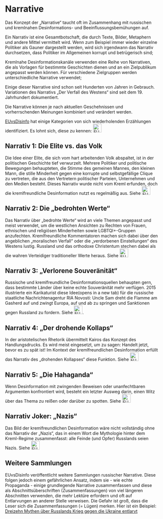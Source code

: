 # Narrative {.unnumbered #sec-intro-narratives}

Das Konzept der „Narrative“ taucht oft im Zusammenhang mit russischen und kremlnahen Desinformations- und Beeinflussungsbemühungen auf.

Ein Narrativ ist eine Gesamtbotschaft, die durch Texte, Bilder, Metaphern und andere Mittel vermittelt wird. Wenn zum Beispiel immer wieder einzelne Politiker als Gauner dargestellt werden, wird sich irgendwann das Narrativ durchsetzen, dass Politiker im Allgemeinen korrupt und betrügerisch sind;

Kremlnahe Desinformationskanäle verwenden eine Reihe von Narrativen, die als Vorlagen für bestimmte Geschichten dienen und an ein Zielpublikum angepasst werden können. Für verschiedene Zielgruppen werden unterschiedliche Narrative verwendet;

Einige dieser Narrative sind schon seit Hunderten von Jahren in Gebrauch. Variationen des Narrativs „Der Verfall des Westens“ sind seit dem 19. Jahrhundert dokumentiert.

Die Narrative können je nach aktuellen Geschehnissen und vorherrschenden Meinungen kombiniert und verändert werden.

[EUvsDisinfo](https://euvsdisinfo.eu/de/) hat einige Kategorien von sich wiederholenden Erzählungen identifiziert. Es lohnt sich, diese zu kennen: [![EUvsDisinfo: Die 5 häufigsten Narrative der kremlfreundlichen Desinformation](../all_common_img/EUvsDisinfo_400x240.jpg){height=2em}](https://euvsdisinfo.eu/de/die-5-haeufigsten-narrative-der-kremlfreundlichen-desinformation/) 


## Narrativ 1: Die Elite vs. das Volk

Die Idee einer Elite, die sich vom hart arbeitenden Volk abspaltet, ist in der politischen Geschichte tief verwurzelt. Mehrere Politiker und politische Bewegungen behaupteten, die Stimme des gemeinen Mannes, den kleinen Mann, die stille Minderheit gegen eine korrupte und selbstgefällige Clique zu vertreten, die aus den Vertretern politischer Parteien, Unternehmen und den Medien besteht. Dieses Narrativ wurde nicht vom Kreml erfunden, doch die kremlfreundliche Desinformation nutzt es regelmäßig aus. Siehe [![EUvsDisinfo: Teil 1: Die Elite vs. das Volk](../all_common_img/EUvsDisinfo_400x240.jpg){height=2em}](https://euvsdisinfo.eu/de/zentrale-narrative-der-kremlfreundlichen-desinformation-teil-1-die-elite-vs-das-volk/)

## Narrativ 2: Die „bedrohten Werte“

Das Narrativ über „bedrohte Werte“ wird an viele Themen angepasst und meist verwendet, um die westlichen Ansichten zu Rechten von Frauen, ethnischen und religiösen Minderheiten sowie LGBTQI+-Gruppen anzufechten. Kremlfreundliche Kommentatoren machen sich dabei über den angeblichen „moralischen Verfall“ oder die „verdorbenen Einstellungen“ des Westens lustig. Russland und das orthodoxe Christentum stechen dabei als die wahren Verteidiger traditioneller Werte heraus. Siehe [![EUvsDisinfo: Teil 2: Die „bedrohten Werte“](../all_common_img/EUvsDisinfo_400x240.jpg){height=2em}](https://euvsdisinfo.eu/de/zentrale-narrative-kremlfreundlicher-desinformation-teil-2-die-bedrohten-werte/)

## Narrativ 3: „Verlorene Souveränität“

Russische und kremlfreundliche Desinformationsquellen behaupten gern, dass bestimmte Länder über keine echte Souveränität mehr verfügen. 2015 illustrierte ein Karikaturist diese Idee(opens in a new tab) für die russische staatliche Nachrichtenagentur RIA Novosti: Uncle Sam dreht die Flamme am Gasherd auf und zwingt Europa, auf und ab zu springen und Sanktionen gegen Russland zu fordern. Siehe [![EUvsDisinfo: Teil 3: „Verlorene Souveränität“](../all_common_img/EUvsDisinfo_400x240.jpg){height=2em}](https://euvsdisinfo.eu/de/zentrale-narrative-der-kremlfreundlichen-desinformation-teil-3-verlorene-souveraenitaet/). 



## Narrativ 4: „Der drohende Kollaps“

In der aristotelischen Rhetorik übermittelt Kairos das Konzept des Handlungsdrucks. Es wird meist eingesetzt, um zu sagen: Handelt jetzt, bevor es zu spät ist! Im Kontext der kremlfreundlichen Desinformation erfüllt das Narrativ des „drohenden Kollapses“ diese Funktion. Siehe [![EUvsDisinfo: Teil 4: „Der drohende Kollaps“](../all_common_img/EUvsDisinfo_400x240.jpg){height=2em}](https://euvsdisinfo.eu/de/zentrale-narrative-kremlfreundlicher-desinformation-teil-4-der-drohende-kollaps/)

## Narrativ 5: „Die Hahaganda“

Wenn Desinformation mit zwingenden Beweisen oder unanfechtbaren Argumenten konfrontiert wird, besteht ein letzter Ausweg darin, einen Witz über das Thema zu reißen oder darüber zu spotten. Siehe [![EUvsDisinfo: Teil 5: „Die Hahaganda“](../all_common_img/EUvsDisinfo_400x240.jpg){height=2em}](https://euvsdisinfo.eu/de/zentrale-narrative-der-kremlfreundlichen-desinformation-teil-5-die-hahaganda/)


## Narrativ Joker: „Nazis“

Das Bild der kremlfreundlichen Desinformation wäre nicht vollständig ohne das Narrativ der „Nazis“, das in einem Wort die Mythologie hinter dem Kreml-Regime zusammenfasst: alle Feinde (und Opfer) Russlands seien Nazis. Siehe [![EUvsDisinfo: Zentrale Narrative Kremlfreundlicher Desinformation: „Nazis“](../all_common_img/EUvsDisinfo_400x240.jpg){height=2em}](https://euvsdisinfo.eu/de/zentrale-narrative-kremlfreundlicher-desinformation-nazis/)


## Weitere Sammlungen

EUvsDisinfo veröffentlicht weitere Sammlungen russischer Narrative. Diese folgen jedoch einem gefährlichen Ansatz, indem sie - wie echte Propaganda - einige grundlegende Narrative zusammenfassen und diese als Abschnittsüberschriften (Zusammenfassungen) von viel längeren Abschnitten verwenden, die mehr Lektüre erfordern und oft auf Entlarvungen an anderer Stelle verweisen. Die Gefahr ist groß, dass die Leser sich die Zusammenfassungen (= Lügen) merken. Hier ist ein Beispiel: [Dreizehn Mythen über Russlands Krieg gegen die Ukraine entlarvt](https://euvsdisinfo.eu/de/dreizehn-mythen-ueber-russlands-krieg-gegen-die-ukraine-entlarvt/)
